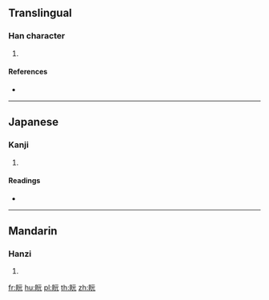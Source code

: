 {{character info/new}}
==Translingual==

===Han character===
{{Han char|rn=109|rad=目|as=04|sn=9|four=|canj=BUMMU}}

# {{defn|Han|sort=目04}}

====References====
* {{Han ref|kx=0800.130|dkj=23146|hdz=42470.100|uh=76F6|ud=30454}}

----

==Japanese==

===Kanji===
{{ja-kanji|grade=|rs=目04}}

# {{defn|lang=ja|sort=目04}}

====Readings====
* {{ja-readings|on=[[ぎん]] (gin), [[がん]] (gan)|kun=[[もとる]] (motoru), [[おとる]] (otoru)|nanori=}}

----

==Mandarin==

===Hanzi===
{{cmn-hanzi|pin=[[ruǎn]] ([[ruan3]])|wg=juan<sup>3</sup>}}

# {{defn|lang=cmn|sort=目04}}

[[fr:盶]]
[[hu:盶]]
[[pl:盶]]
[[th:盶]]
[[zh:盶]]